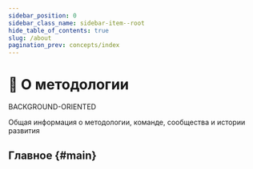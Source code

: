 ```yaml
---
sidebar_position: 0
sidebar_class_name: sidebar-item--root
hide_table_of_contents: true
slug: /about
pagination_prev: concepts/index
---
```


# 🍰 О методологии

<span class="badge badge--violet margin-bottom--md">BACKGROUND-ORIENTED</span>

<p class="summary">
Общая информация о методологии, команде, сообщества и истории развития
</p>

## Главное {#main}


<NavCard
    title="Миссия" 
    description="Цели и ограничения методологии"
    to="/docs/about/mission"
    Icon={TrophyOutlined}
/>
<NavCard
    title="Мотивация" 
    description="Причины создания и развития методологии"
    to="/docs/about/motivation"
    Icon={StarOutlined}
/>
